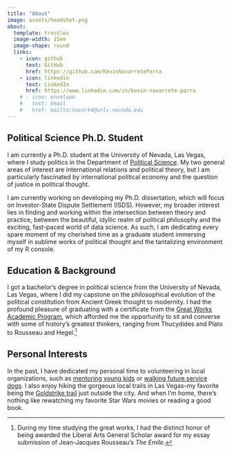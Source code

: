 ```yaml
---
title: "About"
image: assets/headshot.png
about:
  template: trestles
  image-width: 15em
  image-shape: round
  links:
    - icon: github
      text: GitHub
      href: https://github.com/KevinNavarreteParra
    - icon: linkedin
      text: LinkedIn  
      href: https://www.linkedin.com/in/kevin-navarrete-parra
    # - icon: envelope
    #   text: Email
    #   href: mailto:navark4@unlv.nevada.edu
---
```


## Political Science Ph.D. Student

I am currently a Ph.D. student at the University of Nevada, Las Vegas, where I study politics in the Department of [Political Science](https://www.unlv.edu/people/kevin-navarrete-parra). My two general areas of interest are international relations and political theory, but I am particularly fascinated by international political economy and the question of justice in political thought.

I am currently working on developing my Ph.D. dissertation, which will focus on Investor-State Dispute Settlement (ISDS). However, my broader interest lies in finding and working within the intersection between theory and practice, between the beautiful, idyllic realm of political philosophy and the exciting, fast-paced world of data science. As such, I am dedicating every spare moment of my cherished time as a graduate student immersing myself in sublime works of political thought and the tantalizing environment of my R console.

## Education & Background

I got a bachelor's degree in political science from the University of Nevada, Las Vegas, where I did my capstone on the philosophical evolution of the political constitution from Ancient Greek thought to modernity. I had the profound pleasure of graduating with a certificate from the [Great Works Academic Program](https://www.unlv.edu/liberalarts/gwac), which afforded me the opportunity to sit and converse with some of history's greatest thinkers, ranging from Thucydides and Plato to Rousseau and Hegel.^[During my time studying the great works, I had the distinct honor of being awarded the Liberal Arts General Scholar award for my essay submission of Jean-Jacques Rousseau's *The Emile*.]

## Personal Interests

In the past, I have dedicated my personal time to volunteering in local organizations, such as [mentoring young kids](https://involvementcenter.unlv.edu/organization/UNLVBuddies) or [walking future service dogs](https://silverstateservicedogs.com/). I also enjoy hiking the gorgeous local trails in Las Vegas--my favorite being the [Goldstrike trail](https://www.alltrails.com/trail/us/nevada/gold-strike-hot-springs-trail) just outside the city. And when I'm home, there's nothing like rewatching my favorite Star Wars movies or reading a good book.